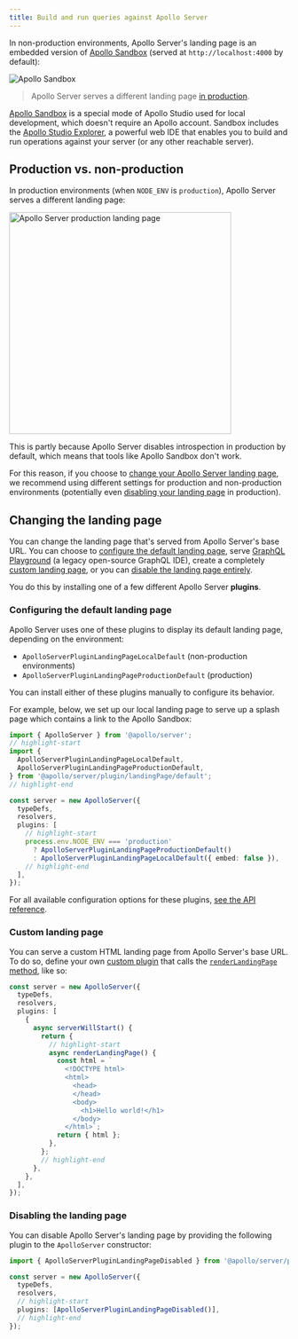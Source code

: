 ```yaml
---
title: Build and run queries against Apollo Server
---
```


In non-production environments, Apollo Server's landing page is an embedded version of [Apollo Sandbox](/graphos/explorer/sandbox) (served at `http://localhost:4000` by default):

<img class="screenshot" src="../images/sandbox.jpeg" alt="Apollo Sandbox" />

> Apollo Server serves a different landing page [in production](#production-vs-non-production).

[Apollo Sandbox](https://studio.apollographql.com/sandbox) is a special mode of Apollo Studio used for local development, which doesn't require an Apollo account. Sandbox includes the [Apollo Studio Explorer](/graphos/explorer/), a powerful web IDE that enables you to build and run operations against your server (or any other reachable server).

## Production vs. non-production

In production environments (when `NODE_ENV` is `production`), Apollo Server serves a different landing page:

<img
  class="screenshot"
  src="../images/as-landing-page-production.jpg"
  alt="Apollo Server production landing page"
  width="400"
/>

This is partly because Apollo Server disables introspection in production by default, which means that tools like Apollo Sandbox don't work.

For this reason, if you choose to [change your Apollo Server landing page](#changing-the-landing-page), we recommend using different settings for production and non-production environments (potentially even [disabling your landing page](#disabling-the-landing-page) in production).

## Changing the landing page

You can change the landing page that's served from Apollo Server's base URL. You can choose to [configure the default landing page](#configuring-the-default-landing-page), serve [GraphQL Playground](../api/plugin/landing-pages/#graphql-playground-landing-page) (a legacy open-source GraphQL IDE), create a completely [custom landing page](#custom-landing-page), or you can [disable the landing page entirely](#disabling-the-landing-page).

You do this by installing one of a few different Apollo Server **plugins**.

### Configuring the default landing page

Apollo Server uses one of these plugins to display its default landing page, depending on the environment:

- `ApolloServerPluginLandingPageLocalDefault` (non-production environments)
- `ApolloServerPluginLandingPageProductionDefault` (production)

You can install either of these plugins manually to configure its behavior.

For example, below, we set up our local landing page to serve up a splash page which contains a link to the Apollo Sandbox:

```ts title="index.ts"
import { ApolloServer } from '@apollo/server';
// highlight-start
import {
  ApolloServerPluginLandingPageLocalDefault,
  ApolloServerPluginLandingPageProductionDefault,
} from '@apollo/server/plugin/landingPage/default';
// highlight-end

const server = new ApolloServer({
  typeDefs,
  resolvers,
  plugins: [
    // highlight-start
    process.env.NODE_ENV === 'production'
      ? ApolloServerPluginLandingPageProductionDefault()
      : ApolloServerPluginLandingPageLocalDefault({ embed: false }),
    // highlight-end
  ],
});
```

For all available configuration options for these plugins, [see the API reference](../api/plugin/landing-pages/).

### Custom landing page

You can serve a custom HTML landing page from Apollo Server's base URL. To do so, define your own [custom plugin](../integrations/plugins/) that calls the [`renderLandingPage` method](../integrations/plugins-event-reference/#renderlandingpage), like so:

```ts title="index.ts"
const server = new ApolloServer({
  typeDefs,
  resolvers,
  plugins: [
    {
      async serverWillStart() {
        return {
          // highlight-start
          async renderLandingPage() {
            const html = `
              <!DOCTYPE html>
              <html>
                <head>
                </head>
                <body>
                  <h1>Hello world!</h1>
                </body>
              </html>`;
            return { html };
          },
        };
        // highlight-end
      },
    },
  ],
});
```

### Disabling the landing page

You can disable Apollo Server's landing page by providing the following plugin to the `ApolloServer` constructor:

```ts title="index.ts"
import { ApolloServerPluginLandingPageDisabled } from '@apollo/server/plugin/disabled'; // highlight-line

const server = new ApolloServer({
  typeDefs,
  resolvers,
  // highlight-start
  plugins: [ApolloServerPluginLandingPageDisabled()],
  // highlight-end
});
```
